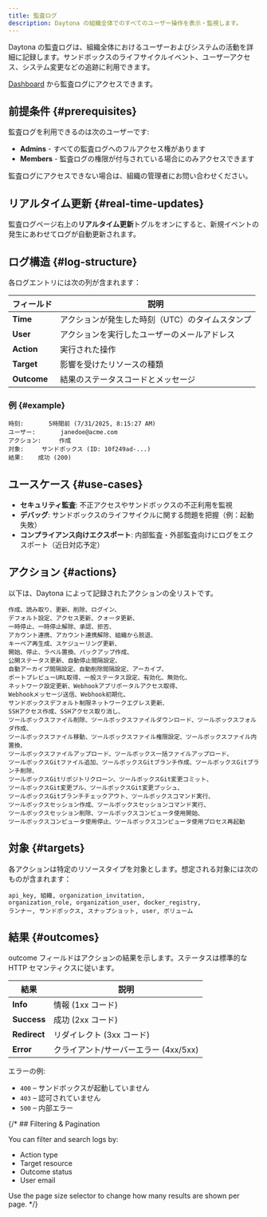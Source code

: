 ```yaml
---
title: 監査ログ
description: Daytona の組織全体でのすべてのユーザー操作を表示・監視します。
---
```


Daytona の監査ログは、組織全体におけるユーザーおよびシステムの活動を詳細に記録します。サンドボックスのライフサイクルイベント、ユーザーアクセス、システム変更などの追跡に利用できます。

[Dashboard](https://app.daytona.io/dashboard/audit-logs) から監査ログにアクセスできます。

## 前提条件 \{#prerequisites\}

監査ログを利用できるのは次のユーザーです:

* **Admins** - すべての監査ログへのフルアクセス権があります
* **Members** - 監査ログの権限が付与されている場合にのみアクセスできます

監査ログにアクセスできない場合は、組織の管理者にお問い合わせください。

## リアルタイム更新 \{#real-time-updates\}

監査ログページ右上の**リアルタイム更新**トグルをオンにすると、新規イベントの発生にあわせてログが自動更新されます。

## ログ構造 \{#log-structure\}

各ログエントリには次の列が含まれます：

| フィールド | 説明                                       |
|----------- |--------------------------------------------|
| **Time**   | アクションが発生した時刻（UTC）のタイムスタンプ |
| **User**   | アクションを実行したユーザーのメールアドレス |
| **Action** | 実行された操作                               |
| **Target** | 影響を受けたリソースの種類                   |
| **Outcome**| 結果のステータスコードとメッセージ           |

### 例 \{#example\}

```text
時刻:       5時間前 (7/31/2025, 8:15:27 AM)
ユーザー:       janedoe@acme.com
アクション:     作成
対象:     サンドボックス (ID: 10f249ad-...)
結果:    成功 (200)
```

## ユースケース \{#use-cases\}

* **セキュリティ監査**: 不正アクセスやサンドボックスの不正利用を監視
* **デバッグ**: サンドボックスのライフサイクルに関する問題を把握（例：起動失敗）
* **コンプライアンス向けエクスポート**: 内部監査・外部監査向けにログをエクスポート（近日対応予定）

## アクション \{#actions\}

以下は、Daytona によって記録されたアクションの全リストです。

```text
作成、読み取り、更新、削除、ログイン、
デフォルト設定、アクセス更新、クォータ更新、
一時停止、一時停止解除、承認、拒否、
アカウント連携、アカウント連携解除、組織から脱退、
キーペア再生成、スケジューリング更新、
開始、停止、ラベル置換、バックアップ作成、
公開ステータス更新、自動停止間隔設定、
自動アーカイブ間隔設定、自動削除間隔設定、アーカイブ、
ポートプレビューURL取得、一般ステータス設定、有効化、無効化、
ネットワーク設定更新、Webhookアプリポータルアクセス取得、
Webhookメッセージ送信、Webhook初期化、
サンドボックスデフォルト制限ネットワークエグレス更新、
SSHアクセス作成、SSHアクセス取り消し、
ツールボックスファイル削除、ツールボックスファイルダウンロード、ツールボックスフォルダ作成、
ツールボックスファイル移動、ツールボックスファイル権限設定、ツールボックスファイル内置換、
ツールボックスファイルアップロード、ツールボックス一括ファイルアップロード、
ツールボックスGitファイル追加、ツールボックスGitブランチ作成、ツールボックスGitブランチ削除、
ツールボックスGitリポジトリクローン、ツールボックスGit変更コミット、
ツールボックスGit変更プル、ツールボックスGit変更プッシュ、
ツールボックスGitブランチチェックアウト、ツールボックスコマンド実行、
ツールボックスセッション作成、ツールボックスセッションコマンド実行、
ツールボックスセッション削除、ツールボックスコンピュータ使用開始、
ツールボックスコンピュータ使用停止、ツールボックスコンピュータ使用プロセス再起動
```

## 対象 \{#targets\}

各アクションは特定のリソースタイプを対象とします。想定される対象には次のものが含まれます：

```text
api_key, 組織, organization_invitation,
organization_role, organization_user, docker_registry,
ランナー, サンドボックス, スナップショット, user, ボリューム
```

## 結果 \{#outcomes\}

outcome フィールドはアクションの結果を示します。ステータスは標準的な HTTP セマンティクスに従います。

| 結果 | 説明 |
|---------|-------------|
| **Info** | 情報 (1xx コード) |
| **Success** | 成功 (2xx コード) |
| **Redirect** | リダイレクト (3xx コード) |
| **Error** | クライアント/サーバーエラー (4xx/5xx) |

エラーの例:

* `400` – サンドボックスが起動していません
* `403` – 認可されていません
* `500` – 内部エラー

{/* ## Filtering & Pagination

  You can filter and search logs by:

  - Action type
  - Target resource
  - Outcome status
  - User email

  Use the page size selector to change how many results are shown per page. */}